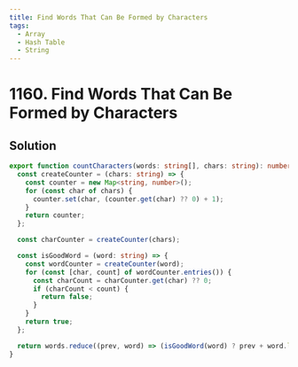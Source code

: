 ```yaml
---
title: Find Words That Can Be Formed by Characters
tags:
  - Array
  - Hash Table
  - String
---
```


# 1160. Find Words That Can Be Formed by Characters

<Badges>
  <LevelBadge level="easy" />
  <TopicBadge name="Array" slug="array" />
  <TopicBadge name="Hash Table" slug="hash-table" />
  <TopicBadge name="String" slug="string" />
</Badges>

## Solution

```typescript filename="solution.ts" copy
export function countCharacters(words: string[], chars: string): number {
  const createCounter = (chars: string) => {
    const counter = new Map<string, number>();
    for (const char of chars) {
      counter.set(char, (counter.get(char) ?? 0) + 1);
    }
    return counter;
  };

  const charCounter = createCounter(chars);

  const isGoodWord = (word: string) => {
    const wordCounter = createCounter(word);
    for (const [char, count] of wordCounter.entries()) {
      const charCount = charCounter.get(char) ?? 0;
      if (charCount < count) {
        return false;
      }
    }
    return true;
  };

  return words.reduce((prev, word) => (isGoodWord(word) ? prev + word.length : prev), 0);
}
```

<ProblemLink
  codingSite="leetcode"
  href="https://leetcode.com/problems/find-words-that-can-be-formed-by-characters"
  title="Find Words That Can Be Formed by Characters"
/>

